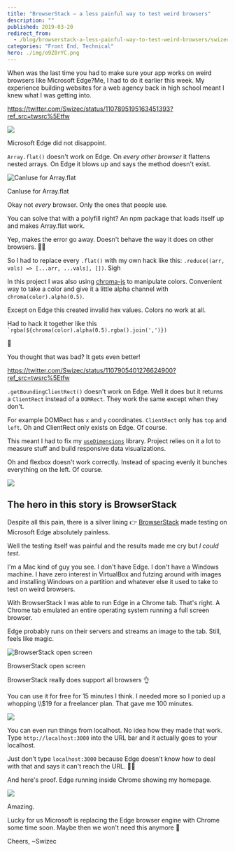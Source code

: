 ```yaml
---
title: "BrowserStack – a less painful way to test weird browsers"
description: ""
published: 2019-03-20
redirect_from:
  - /blog/browserstack-a-less-painful-way-to-test-weird-browsers/swizec/8992
categories: "Front End, Technical"
hero: ./img/o9Z0rYC.png
---
```


When was the last time you had to make sure your app works on weird browsers like Microsoft Edge?Me, I had to do it earlier this week. My experience building websites for a web agency back in high school meant I knew what I was getting into.

https://twitter.com/Swizec/status/1107895195163451393?ref_src=twsrc%5Etfw

![](./img/media-116a8zosxwA0SI-giphy.gif)

Microsoft Edge did not disappoint.

`Array.flat()` doesn't work on Edge. On _every other browser_ it flattens nested arrays. On Edge it blows up and says the method doesn't exist.

![CanIuse for Array.flat](./img/o9Z0rYC.png)

CanIuse for Array.flat

Okay not _every_ browser. Only the ones that people use.

You can solve that with a polyfill right? An npm package that loads itself up and makes Array.flat work.

Yep, makes the error go away. Doesn't behave the way it does on other browsers. 🤦‍♂️

So I had to replace every `.flat()` with my own hack like this: `.reduce((arr, vals) => [...arr, ...vals], [])`. Sigh

In this project I was also using [chroma-js](https://gka.github.io/chroma.js/) to manipulate colors. Convenient way to take a color and give it a little alpha channel with `chroma(color).alpha(0.5)`.

Except on Edge this created invalid hex values. Colors no work at all.

Had to hack it together like this `` `rgba(${chroma(color).alpha(0.5).rgba().join(',')})``

🤨

You thought that was bad? It gets even better!

https://twitter.com/Swizec/status/1107905401276624900?ref_src=twsrc%5Etfw

`.getBoundingClientRect()` doesn't work on Edge. Well it does but it returns a `ClientRect` instead of a `DOMRect`. They work the same except when they don't.

For example DOMRect has `x` and `y` coordinates. `ClientRect` only has `top` and `left`. Oh and ClientRect only exists on Edge. Of course.

This meant I had to fix my [`useDimensions`](https://github.com/Swizec/useDimensions) library. Project relies on it a lot to measure stuff and build responsive data visualizations.

Oh and flexbox doesn't work correctly. Instead of spacing evenly it bunches everything on the left. Of course.

![](./img/media-26ufcVAp3AiJJsrIs-giphy.gif)

## The hero in this story is BrowserStack

Despite all this pain, there is a silver lining 👉 [BrowserStack](https://www.browserstack.com/) made testing on Microsoft Edge absolutely painless.

Well the testing itself was painful and the results made me cry but _I could test_.

I'm a Mac kind of guy you see. I don't have Edge. I don't have a Windows machine. I have zero interest in VirtualBox and futzing around with images and installing Windows on a partition and whatever else it used to take to test on weird browsers.

With BrowserStack I was able to run Edge in a Chrome tab. That's right. A Chrome tab emulated an entire operating system running a full screen browser.

Edge probably runs on their servers and streams an image to the tab. Still, feels like magic.

![BrowserStack open screen](./img/lGhiEHR.png)

BrowserStack open screen

BrowserStack really does support all browsers 👌

You can use it for free for 15 minutes I think. I needed more so I ponied up a whopping \\\\\$19 for a freelancer plan. That gave me 100 minutes.

![](./img/GqIcx7k.png)

You can even run things from localhost. No idea how they made that work. Type `http://localhost:3000` into the URL bar and it actually goes to your localhost.

Just don't type `localhost:3000` because Edge doesn't know how to deal with that and says it can't reach the URL. 🤦‍♂️

And here's proof. Edge running inside Chrome showing my homepage.

![](./img/9yvIsIG.png)

Amazing.

Lucky for us Microsoft is replacing the Edge browser engine with Chrome some time soon. Maybe then we won't need this anymore 🤞

Cheers, ~Swizec

